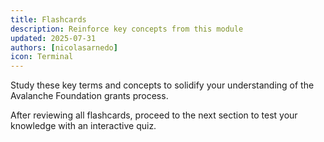 ```yaml
---
title: Flashcards
description: Reinforce key concepts from this module
updated: 2025-07-31
authors: [nicolasarnedo]
icon: Terminal
---
```



Study these key terms and concepts to solidify your understanding of the Avalanche Foundation grants process.

<Flashcard flashcardSetId="grants-process" quizUrl="/academy/codebase-entrepreneur-fundraising/10-grants/07-quiz" />

<div className="mt-8 p-4 border border-border rounded-lg bg-muted/30">
    <p className="text-sm text-muted-foreground flex items-center gap-2">
        <HelpCircle className="h-4 w-4" />
        <span>After reviewing all flashcards, proceed to the next section to test your knowledge with an interactive quiz.</span>
    </p>
</div>


